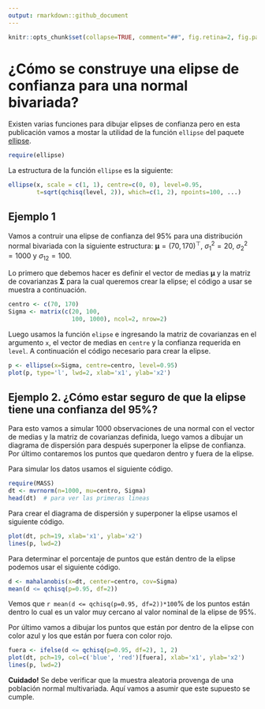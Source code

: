 ```yaml
---
output: rmarkdown::github_document
---
```


```r
knitr::opts_chunk$set(collapse=TRUE, comment="##", fig.retina=2, fig.path = "MyFigs/Figure-")
```

# ¿Cómo se construye una elipse de confianza para una normal bivariada?
Existen varias funciones para dibujar elipses de confianza pero en esta publicación vamos a mostar la utilidad de la función `ellipse` del paquete [ellipse](https://cran.r-project.org/web/packages/ellipse/index.html).

```r
require(ellipse)
```

La estructura de la función `ellipse` es la siguiente:

```r
ellipse(x, scale = c(1, 1), centre=c(0, 0), level=0.95, 
        t=sqrt(qchisq(level, 2)), which=c(1, 2), npoints=100, ...)
```

## Ejemplo 1
Vamos a contruir una elipse de confianza del 95% para una distribución normal bivariada con la siguiente estructura: $\boldsymbol{\mu}=(70, 170)^\top$, $\sigma_1^2=20$, $\sigma_2^2=1000$ y $\sigma_{12}=100$. 

Lo primero que debemos hacer es definir el vector de medias $\boldsymbol{\mu}$ y la matriz de covarianzas $\boldsymbol{\Sigma}$ para la cual queremos crear la elipse; el código a usar se muestra a continuación.

```r
centro <- c(70, 170)
Sigma <- matrix(c(20, 100,
                  100, 1000), ncol=2, nrow=2)
```

Luego usamos la función `elipse` e ingresando la matriz de covarianzas en el argumento `x`, el vector de medias en `centre` y la confianza requerida en `level`. A continuación el código necesario para crear la elipse.

```r
p <- ellipse(x=Sigma, centre=centro, level=0.95)
plot(p, type='l', lwd=2, xlab='x1', ylab='x2')
```

## Ejemplo 2. ¿Cómo estar seguro de que la elipse tiene una confianza del 95%?
Para esto vamos a simular 1000 observaciones de una normal con el vector de medias y la matriz de covarianzas definida, luego vamos a dibujar un diagrama de dispersión para después superponer la elipse de confianza. Por último contaremos los puntos que quedaron dentro y fuera de la elipse.

Para simular los datos usamos el siguiente código.
```r
require(MASS)
dt <- mvrnorm(n=1000, mu=centro, Sigma)
head(dt)  # para ver las primeras lineas
```

Para crear el diagrama de dispersión y superponer la elipse usamos el siguiente código.
```r
plot(dt, pch=19, xlab='x1', ylab='x2')
lines(p, lwd=2)
```

Para determinar el porcentaje de puntos que están dentro de la elipse podemos usar el siguiente código.

```r
d <- mahalanobis(x=dt, center=centro, cov=Sigma)
mean(d <= qchisq(p=0.95, df=2))
```

Vemos que `r mean(d <= qchisq(p=0.95, df=2))*100`% de los puntos están dentro lo cual es un valor muy cercano al valor nominal de la elipse de 95%.

Por último vamos a dibujar los puntos que están por dentro de la elipse con color azul y los que están por fuera con color rojo.

```r
fuera <- ifelse(d <= qchisq(p=0.95, df=2), 1, 2)
plot(dt, pch=19, col=c('blue', 'red')[fuera], xlab='x1', ylab='x2')
lines(p, lwd=2)
```

<div class="alert alert-danger">
  <strong>Cuidado!</strong> Se debe verificar que la muestra aleatoria provenga de una población normal multivariada. Aquí vamos a asumir que este supuesto se cumple.
</div>

